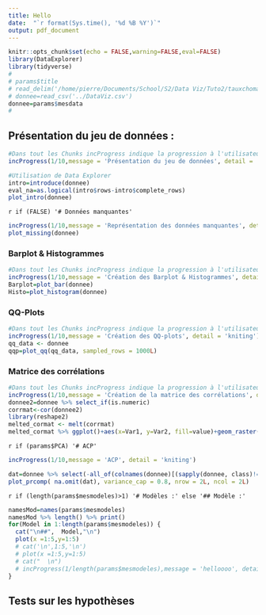 ```yaml
---
title: Hello
date:  "`r format(Sys.time(), '%d %B %Y')`"
output: pdf_document
---
```


```r
knitr::opts_chunk$set(echo = FALSE,warning=FALSE,eval=FALSE)
library(DataExplorer)
library(tidyverse)
# 
# params$title
# read_delim('/home/pierre/Documents/School/S2/Data Viz/Tuto2/tauxchomage.csv',';') 
# donnee=read_csv('../DataViz.csv')
donnee=params$mesdata
#
```

## Présentation du jeu de données :

```r
#Dans tout les Chunks incProgress indique la progression à l'utilisateur
incProgress(1/10,message = 'Présentation du jeu de données', detail = 'kniting')

#Utilisation de Data Explorer
intro=introduce(donnee)
eval_na=as.logical(intro$rows-intro$complete_rows)
plot_intro(donnee)
```

`r if (FALSE) '# Données manquantes'`
```r
incProgress(1/10,message = 'Représentation des données manquantes', detail = 'knitr')
plot_missing(donnee)
```

### Barplot & Histogrammes
```r
#Dans tout les Chunks incProgress indique la progression à l'utilisateur
incProgress(1/10,message = 'Création des Barplot & Histogrammes', detail = 'kniting')
Barplot=plot_bar(donnee)
Histo=plot_histogram(donnee)
```

### QQ-Plots
```r
#Dans tout les Chunks incProgress indique la progression à l'utilisateur
incProgress(1/10,message = 'Création des QQ-plots', detail = 'kniting')
qq_data <- donnee
qqp=plot_qq(qq_data, sampled_rows = 1000L)
```

### Matrice des corrélations
```r
#Dans tout les Chunks incProgress indique la progression à l'utilisateur
incProgress(1/10,message = 'Création de la matrice des corrélations', detail = 'kniting')
donnee2=donnee %>% select_if(is.numeric)
corrmat<-cor(donnee2)
library(reshape2)
melted_cormat <- melt(corrmat)
melted_cormat %>% ggplot()+aes(x=Var1, y=Var2, fill=value)+geom_raster()+ scale_fill_gradient2(low = "blue", high = "red",name="Correlation\nde Pearson")
```

`r if (params$PCA) '# ACP'`
```r
incProgress(1/10,message = 'ACP', detail = 'kniting')

dat=donnee %>% select(-all_of(colnames(donnee)[(sapply(donnee, class)!="numeric")]))
plot_prcomp( na.omit(dat), variance_cap = 0.8, nrow = 2L, ncol = 2L)
```

<!-- Titre conditionel selon le nombre de modèles séléctionnés -->
`r if (length(params$mesmodeles)>1) '# Modèles :' else '## Modèle :'`

```r
namesMod=names(params$mesmodeles)
namesMod %>% length() %>% print()
for(Model in 1:length(params$mesmodeles)) {
  cat("\n##",  Model,"\n")
  plot(x =1:5,y=1:5) 
  # cat('\n',1:5,'\n')
  # plot(x =1:5,y=1:5)
  # cat("  \n")
  # incProgress(1/length(params$mesmodeles),message = 'helloooo', detail = 'kniting')
}
```


## Tests sur les hypothèses
```r

```

